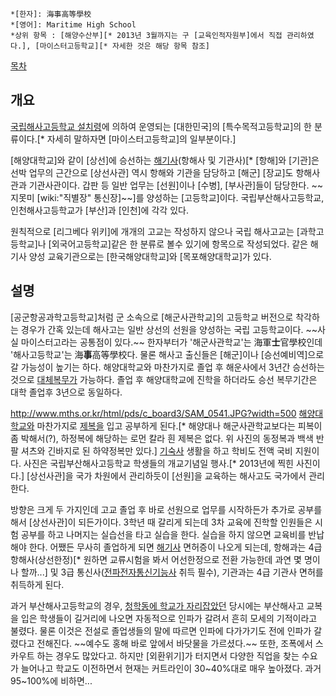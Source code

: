  *[한자]: 海事高等學校
 *[영어]: Maritime High School 
 *상위 항목 : [해양수산부][* 2013년 3월까지는 구 [교육인적자원부]에서 직접 관리하였다.], [마이스터고등학교][* 자세한 것은 해당 항목 참조]


[[목차]]
== 개요 ==
[http://www.law.go.kr/lsEfInfoP.do?lsiSeq=138100 국립해사고등학교 설치령]에 의하여 운영되는 [대한민국]의 [특수목적고등학교]의 한 분류이다.[* 자세히 말하자면 [마이스터고등학교]의 일부분이다.]

[해양대학교]와 같이 [상선]에 승선하는 [[해기사]](항해사 및 기관사)[* [항해]와 [기관]은 선박 업무의 근간으로 [상선사관] 역시 항해와 기관을 담당하고 [해군] [장교]도 항해사관과 기관사관이다. 갑판 등 일반 업무는 [선원]이나 [수병], [부사관]들이 담당한다. ~~지못미 [wiki:"직별장" 통신장]~~]를 양성하는 [고등학교]이다. 국립부산해사고등학교, 인천해사고등학교가 [부산]과 [인천]에 각각 있다.

원칙적으로 [리그베다 위키]에 개개의 고교는 작성하지 않으나 국립 해사고교는 [과학고등학교]나 [외국어고등학교]같은 한 분류로 볼수 있기에 항목으로 작성되었다. 같은 해기사 양성 교육기관으로는 [한국해양대학교]와 [목포해양대학교]가 있다.


== 설명 ==
[공군항공과학고등학교]처럼 군 소속으로 [해군사관학교]의 고등학교 버전으로 착각하는 경우가 간혹 있는데 해사고는 일반 상선의 선원을 양성하는 국립 고등학교이다. ~~사실 마이스터고라는 공통점이 있다.~~ 한자부터가 '해군사관학교'는 海軍'''士'''官學校인데 '해사고등학교'는 海'''事'''高等學校다. 물론 해사고 출신들은 [해군]이나 [승선예비역]으로 갈 가능성이 높기는 하다. 해양대학교와 마찬가지로 졸업 후 해운사에서 3년간 승선하는 것으로 [[대체복무]]가 가능하다. 졸업 후 해양대학교에 진학을 하더라도 승선 복무기간은 대학 졸업후 3년으로 동일하다.

http://www.mths.or.kr/html/pds/c_board3/SAM_0541.JPG?width=500
[[해양대학교]]와 마찬가지로 [[제복]]을 입고 공부하게 된다.[* 해양대나 해군사관학교보다는 피복이 좀 박해서(?), 하정복에 해당하는 로먼 칼라 흰 제복은 없다. 위 사진의 동정복과 백색 반팔 셔츠와 긴바지로 된 하약정복만 있다.] [[기숙사]] 생활을 하고 학비도 전액 국비 지원이다. 사진은 국립부산해사고등학교 학생들의 개교기념일 행사.[* 2013년에 찍힌 사진이다.] [상선사관]을 국가 차원에서 관리하듯이 [선원]을 교육하는 해사고도 국가에서 관리한다.

방향은 크게 두 가지인데 고교 졸업 후 바로 선원으로 업무를 시작하든가 추가로 공부를 해서 [상선사관]이 되든가이다. 3학년 때 갈리게 되는데 3차 교육에 진학할 인원들은 시험 공부를 하고 나머지는 실습선을 타고 실습을 한다. 실습을 하지 않으면 교육비를 반납해야 한다. 어쨌든 무사히 졸업하게 되면 [[해기사]] 면허증이 나오게 되는데, 항해과는 4급 항해사(상선한정)[* 원하면 교류시험을 봐서 어선한정으로 전환 가능한데 과연 몇 명이나 할까...] 및 3급 통신사([[전파전자통신기능사]] 취득 필수), 기관과는 4급 기관사 면허를 취득하게 된다.

과거 부산해사고등학교의 경우, [[부산 영도폐교|청학동에 학교가 자리잡았던]] 당시에는 부산해사고 교복을 입은 학생들이 길거리에 나오면 자동적으로 인파가 갈려서 흔히 모세의 기적이라고 불렸다. 물론 이것은 전설로 졸업생들의 말에 따르면 인파에 다가가기도 전에 인파가 갈렸다고 전해진다. ~~예수도 홍해 바로 앞에서 바닷물을 가르셨다.~~ 또한, 조폭에서 스카우트 하는 경우도 많았다고. 하지만 [외환위기]가 터지면서 다양한 직업을 찾는 수요가 늘어나고 학교도 이전하면서 현재는 커트라인이 30~40%대로 매우 높아졌다. 과거 95~100%에 비하면...
